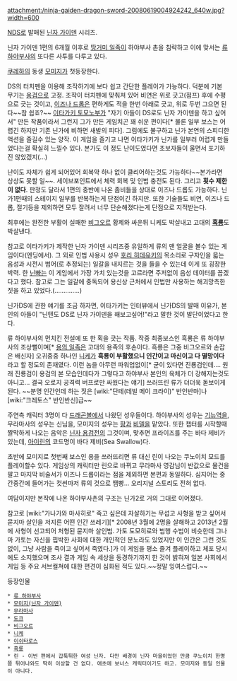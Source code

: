 attachment:/ninja-gaiden-dragon-sword-20080619004924242_640w.jpg?width=600

[[NDS]]로 발매된 [[닌자 가이덴]] 시리즈.

닌자 가이덴 1편의 6개월 이후로 [[땅거미 일족]]이 하야부사 촌을 침략하고 이에 맞서는 [[류 하야부사]]의 또다른 사투를 다루고 있다.

[[쿠레하]]의 동생 [[모미지]]가 첫등장한다.

DS의 터치펜을 이용해 조작하기에 보다 쉽고 간단한 플레이가 가능하다.  덕분에 기본 무기는 [[용검]]으로 고정.  조작이 터치펜에 맞춰져 있어 비연은 위로 긋고(점프) 후에 수평으로 긋는 것이고, [[이즈나 드롭]]은 편하게도 적을 한번 아래로 긋고, 위로 두번 그으면 된다~~참 쉽죠?~~  [[이타가키 토모노부]]가 "자기 아들이 DS로도 닌자 가이덴을 하고 싶어서" 만든 작품이라서 그런지 그가 만든 게임치곤 꽤 쉬운 편이다[* 물론 일부 보스는 어렵긴 하지만 기존 닌가에 비하면 새발의 피다].  그럼에도 불구하고 닌가 본연의 스피디한 액션을 즐길수 있는 양작.  이 게임을 즐기고 나면 이타가키가 닌가를 일부러 어렵게 만들었다는걸 확실히 느낄수 있다.  본가도 이 정도 난이도였다면 초보자들이 울면서 포기하진 않았겠지(...)

난이도 자체가 쉽게 되어있어 회복약 하나 없이 클리어하는것도 가능하다~~본가라면 상상도 못할 일~~.  세이브포인트에서 체력 회복 및 인법 충전도 된다.  그리고 '''횟수 제한이 없다'''.  판정도 달라서 1편의 중반에 나온 좀비들을 상대로 이즈나 드롭도 가능하다.  닌가1편때의 스테이지 일부를 반복하는게 단점이긴 하지만.  또한 기술들도 비연, 이즈나 드롭, 절기등을 제외하면 모두 잘려서 너무 단순해졌다는게 단점으로 지적받는다.

최후에는 완전한 부활이 실패한 [[비그오르]] 황제와 싸운뒤 니케도 박살내고 고대의 '''[[흑룡]]'''도 박살낸다.  

참고로 이타가키가 제작한 닌자 가이덴 시리즈중 유일하게 류의 맨 얼굴을 볼수 있는 게임이다(엔딩에서). 그 외로 인법 사용시 성우 [[호리 히데유키]]의 목소리로 구자인을 읇는 음성과 시전시 범어(로 추정되는) 일갈을 내지르는 것을 들을 수 있는데 이게 또 굉장한 박력. 한 [[닌빠]]는 이 게임에서 가장 가치 있는것을 고르라면 주저없이 음성 데이터를 꼽겠다고 했다. 참고로 그는 일갈에 중독되어 용신상 근처에서 인법만 사용하는 해괴망측한 짓을 하고 있었다.(..............)

닌가DS에 관한 얘기를 조금 하자면, 이타가키는 인터뷰에서 닌가DS의 발매 이유가, 본인의 아들이 "닌텐도 DS로 닌자 가이덴을 해보고싶어!"라고 말한 것이 발단이었다고 한다. 

류 하야부사의 먼치킨 전설에 또 한 획을 긋는 작품.  작중 최종보스인 흑룡은 류 하야부사의 조상뻘이며[* [[용의 일족]]은 고대의 용족의 후손이다.  흑룡은 그중 비그오르와 손잡은 배신자] 오귀중중 하나인 [[니케]]가 '''흑룡이 부활했으니 인간이고 마신이고 다 멸망이다'''라고 할 정도의 존재였다.  이런 놈을 아무런 파워업없이[* 굳이 있다면 진룡검인데.... 원래 진룡검이 용검의 본 모습인데다가 그렇다고 하야부사 본인의 육체가 더 강해지는것도 아니고... 결국 오로지 공격력 버프로만 싸웠다는 얘기] 쓰러뜨린 류가 더더욱 돋보이게 된다. ~~분명 인간인데 하는 짓은 [wiki:"단테(데빌 메이 크라이)" 반인반마]나 [wiki:"크레토스" 반인반신]급~~

주연측 캐릭터 3명이 다 [[드래곤볼]]에서 나왔던 성우들이다.  하야부사의 성우는 [[기뉴]]역을, 무라마사의 성우는 신님을, 모미지의 성우는 [[팡]]과 [[비델]]을 맡았다.  또한 챕터를 시작할때 짤막하게 나오는 음악은 [[닌자 용검전]]의 그것이며, 맞추면 프라이즈를 주는 바다 제비가 있는데, [[아이린]]의 코드명이 바다 제비(Sea Swallow)다.

초반에 모미지로 첫번째 보스인 용을 쓰러뜨리면 류 대신 린이 나오는 쿠노이치 모드를 플레이할수 있다.  게임상의 캐릭터만 린으로 바뀌고 무라마사 영감님이 반값으로 물건을 팔고 마지막 비술서가 이즈나 드롭이라는 점을 제외하면 본편과 동일하다. 심지어는 중간중간에 들어가는 컷씬마저 류의 것으로 땜빵... 오리지널 스토리도 전혀 없다.

여담이지만 본작에 나온 하야부사촌의 구조는 닌가2로 거의 그대로 이어졌다.

참고로 [wiki:"가나가와 마사히로" 죽고 싶은데 자살하기는 무섭고 사형을 받고 싶어서 묻지마 살인을 저지른 어떤 인간 쓰레기][* 2008년 3월에 2명을 살해하고 2013년 2월에 사형이 선고되어 처형된 묻지마 살인범. 가토 도모히로와 범행 수법이 비슷한데 그나마 가토는 자신을 핍박한 사회에 대한 개인적인 분노라도 있었지만 이 인간은 그런 것도 없이, 그냥 사람을 죽이고 싶어서 죽였다.]가 이 게임을 평소 즐겨 플레이하고 체포 당시에도 소지했으며 조사 결과 게임 속 세상을 동경하기까지 한 것이 밝혀져 일본 사회에서 게임 등 주요 서브컬쳐에 대한 편견이 심화된 적도 있다.~~정말 잉여스럽다.~~


등장인물
 * [[류 하야부사]]
 * [[모미지(닌자 가이덴)]]
 * [[무라마사]]
 * [[도크]]
 * [[비그오르]]
 * [[니케]]
 * [[이쉬타로스]]
 * [[흑룡]]
 * 린 - 이번 편에서 갑툭튀한 여성 닌자. 다만 배경이 닌자 마을이었던 만큼 쿠노이치 한명쯤 튀어나와도 딱히 이상할 건 없다. 애초에 보너스 캐릭터이기도 하고. 모미지와 동일 인물이 아니다.
